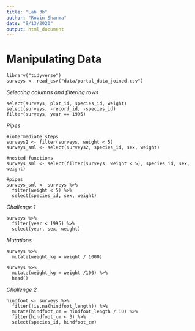 ```yaml
---
title: "Lab 3b"
author: "Rovin Sharma"
date: "9/13/2020"
output: html_document
---
```


# Manipulating Data

```
library("tidyverse")
surveys <- read_csv("data/portal_data_joined.csv")
```
*Selecting columns and filtering rows*
```
select(surveys, plot_id, species_id, weight)
select(surveys, -record_id, -species_id)
filter(surveys, year == 1995)
```
*Pipes*
```
#intermediate steps
surveys2 <- filter(surveys, weight < 5)
surveys_sml <- select(surveys2, species_id, sex, weight)

#nested functions
surveys_sml <- select(filter(surveys, weight < 5), species_id, sex, weight)

#pipes
surveys_sml <- surveys %>% 
  filter(weight < 5) %>% 
  select(species_id, sex, weight)
```

*Challenge 1*
```
surveys %>% 
  filter(year < 1995) %>% 
  select(year, sex, weight)
```

*Mutations*
```
surveys %>% 
  mutate(weight_kg = weight / 1000)

surveys %>% 
  mutate(weight_kg = weight /100) %>% 
  head()
```

*Challenge 2*
```
hindfoot <- surveys %>% 
  filter(!is.na(hindfoot_length)) %>% 
  mutate(hindfoot_cm = hindfoot_length / 10) %>% 
  filter(hindfoot_cm < 3) %>% 
  select(species_id, hindfoot_cm)
```

  
